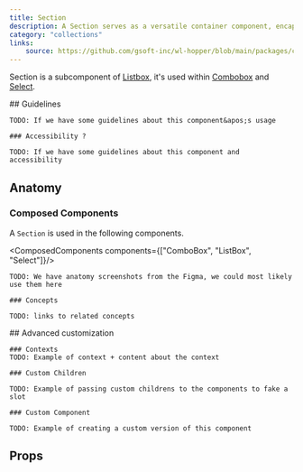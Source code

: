 ```yaml
---
title: Section
description: A Section serves as a versatile container component, encapsulating an HTML section element.
category: "collections"
links:
    source: https://github.com/gsoft-inc/wl-hopper/blob/main/packages/components/src/Section/src/Section.tsx
---
```


Section is a subcomponent of [Listbox](./Listbox), it's used within [Combobox](./ComboBox) and [Select](./Select).

<Example src="Section/docs/preview" isOpen />

<FeatureFlag flag="next">
    ## Guidelines

    TODO: If we have some guidelines about this component&apos;s usage

    ### Accessibility ?

    TODO: If we have some guidelines about this component and accessibility
</FeatureFlag>

## Anatomy

### Composed Components

A `Section` is used in the following components.

<ComposedComponents components={["ComboBox", "ListBox", "Select"]}/>

<FeatureFlag flag="rc">

    TODO: We have anatomy screenshots from the Figma, we could most likely use them here

    ### Concepts

    TODO: links to related concepts
</FeatureFlag>

<FeatureFlag flag="next">
    ## Advanced customization

    ### Contexts
    TODO: Example of context + content about the context

    ### Custom Children

    TODO: Example of passing custom childrens to the components to fake a slot

    ### Custom Component

    TODO: Example of creating a custom version of this component
</FeatureFlag>

## Props

<PropTable component="Section" />
